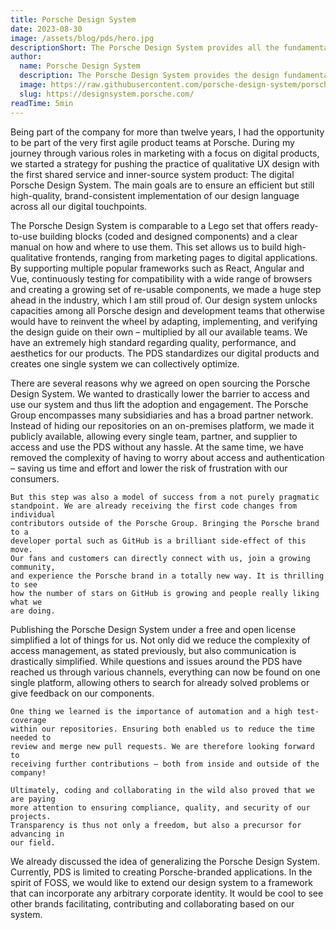 ```yaml
---
title: Porsche Design System
date: 2023-08-30
image: /assets/blog/pds/hero.jpg
descriptionShort: The Porsche Design System provides all the fundamental UXI guidelines and pattern-based web components to build brand driven, consistent and intuitive designs for digital Porsche products. Marcel Bertram, Specialist Digital Marketing UI/UX at Porsche, explains why this project was published as an open-source project and what his team learned along this way.
author:
  name: Porsche Design System
  description: The Porsche Design System provides the design fundamentals and elements for efficiently creating aesthetic and high-quality web applications, including easy-to-use Figma and UX Pin libraries, coded Web Components and comprehensive usage guidelines. Everything is built and tested following the Porsche quality standards and corporate design principles.
  image: https://raw.githubusercontent.com/porsche-design-system/porsche-design-system/main/packages/crest/src/porsche-crest%403x.png
  slug: https://designsystem.porsche.com/
readTime: 5min
---
```


<ImageText imageSrc="/assets/blog/pds/1.jpg" imageAlt="Marcel Bertram"
    title="Tell us a little more about yourself, your role at Porsche and what topics drive you.">
    Being part of the company for more than twelve years, I had the opportunity
    to be part of the very first agile product teams at Porsche. During my
    journey through various roles in marketing with a focus on digital products,
    we started a strategy for pushing the practice of qualitative UX design with
    the first shared service and inner-source system product: The digital
    Porsche Design System. The main goals are to ensure an efficient but still
    high-quality, brand-consistent implementation of our design language across
    all our digital touchpoints.
</ImageText>

<ImageText imageSrc="/assets/blog/pds/2.jpg" imageAlt="Marcel Bertram" left
    title="You are currently maintaining Porsche's open-source project Porsche Design System on GitHub. How would you explain your project to a five-year-old? What problem does your project solve for Porsche?">
    The Porsche Design System is comparable to a Lego set that offers
    ready-to-use building blocks (coded and designed components) and a clear
    manual on how and where to use them. This set allows us to build
    high-qualitative frontends, ranging from marketing pages to digital
    applications. By supporting multiple popular frameworks such as React,
    Angular and Vue, continuously testing for compatibility with a wide
    range of browsers and creating a growing set of re-usable components, we
    made a huge step ahead in the industry, which I am still proud of. Our
    design system unlocks capacities among all Porsche design and
    development teams that otherwise would have to reinvent the wheel by
    adapting, implementing, and verifying the design guide on their own –
    multiplied by all our available teams. We have an extremely high
    standard regarding quality, performance, and aesthetics for our
    products. The PDS standardizes our digital products and creates one
    single system we can collectively optimize.
</ImageText>

<ImageText imageSrc="/assets/blog/pds/3.jpg" imageAlt="Marcel Bertram"
    title="By publishing the Porsche Design System as an open-source project, you have made a big step ahead in our FOSS movement. What was your initial motivation to take this path? Can you tell us why you have chosen to release your project on GitHub?">
    There are several reasons why we agreed on open sourcing the Porsche
    Design System. We wanted to drastically lower the barrier to access and
    use our system and thus lift the adoption and engagement. The Porsche
    Group encompasses many subsidiaries and has a broad partner network.
    Instead of hiding our repositories on an on-premises platform, we made
    it publicly available, allowing every single team, partner, and supplier
    to access and use the PDS without any hassle. At the same time, we have
    removed the complexity of having to worry about access and
    authentication – saving us time and effort and lower the risk of
    frustration with our consumers.

    But this step was also a model of success from a not purely pragmatic
    standpoint. We are already receiving the first code changes from individual
    contributors outside of the Porsche Group. Bringing the Porsche brand to a
    developer portal such as GitHub is a brilliant side-effect of this move.
    Our fans and customers can directly connect with us, join a growing community,
    and experience the Porsche brand in a totally new way. It is thrilling to see
    how the number of stars on GitHub is growing and people really liking what we
    are doing.
</ImageText>

<ImageText imageSrc="/assets/blog/pds/4.jpg" imageAlt="Marcel Bertram" left
    title="What did you learn along the way? What were the benefits of this strategy for you, your team and Porsche?">
    Publishing the Porsche Design System under a free and open license simplified a
    lot of things for us. Not only did we reduce the complexity of access
    management, as stated previously, but also communication is drastically
    simplified. While questions and issues around the PDS have reached us through
    various channels, everything can now be found on one single platform, allowing
    others to search for already solved problems or give feedback on our components.

    One thing we learned is the importance of automation and a high test-coverage
    within our repositories. Ensuring both enabled us to reduce the time needed to
    review and merge new pull requests. We are therefore looking forward to
    receiving further contributions – both from inside and outside of the company!

    Ultimately, coding and collaborating in the wild also proved that we are paying
    more attention to ensuring compliance, quality, and security of our projects.
    Transparency is thus not only a freedom, but also a precursor for advancing in
    our field.
</ImageText>

<ImageText imageSrc="/assets/blog/pds/5.jpg" imageAlt="Marcel Bertram"
    title="With a glimpse into the future: What are your further plans regarding FOSS Contributions? Who would you like to see next joining our FOSS Contributor community?">
    We already discussed the idea of generalizing the Porsche Design System.
    Currently, PDS is limited to creating Porsche-branded applications. In
    the spirit of FOSS, we would like to extend our design system to a
    framework that can incorporate any arbitrary corporate identity. It
    would be cool to see other brands facilitating, contributing and
    collaborating based on our system.
</ImageText>
